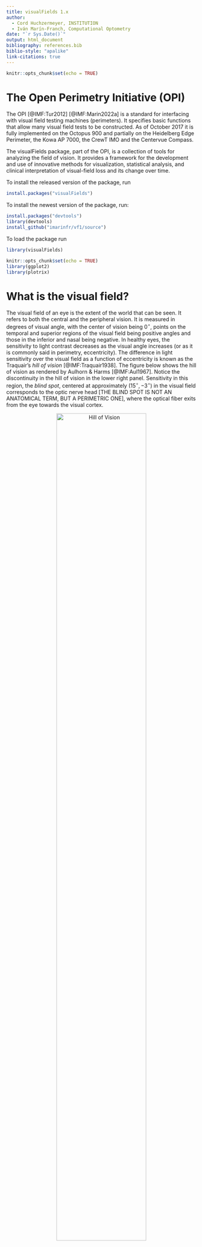 ```yaml
---
title: visualFields 1.x
author:
  - Cord Huchzermeyer, INSTITUTION
  - Iván Marín-Franch, Computational Optometry
date: "`r Sys.Date()`"
output: html_document
bibliography: references.bib
biblio-style: "apalike"
link-citations: true
---
```


```r
knitr::opts_chunk$set(echo = TRUE)
```

# The Open Perimetry Initiative (OPI)
The OPI [@IMF:Tur2012] [@IMF:Marin2022a] is a standard for interfacing with visual field testing machines (perimeters). It specifies basic functions that allow many visual field tests to be constructed. As of October 2017 it is fully implemented on the Octopus 900 and partially on the Heidelberg Edge Perimeter, the Kowa AP 7000, the CrewT IMO and the Centervue Compass.

The visualFields package, part of the OPI, is a collection of tools for analyzing the field of vision. It provides a framework for the development and use of innovative methods for visualization, statistical analysis, and clinical interpretation of visual-field loss and its change over time.

To install the released version of the package, run 
```r
install.packages("visualFields")
```

To install the newest version of the package, run:
```r
install.packages("devtools")
library(devtools)
install_github("imarinfr/vf1/source")
```

To load the package run
```r
library(visualFields)
```

```r
knitr::opts_chunk$set(echo = TRUE)
library(ggplot2)
library(plotrix)
```

# What is the visual field?
The visual field of an eye is the extent of the world that can be seen. It refers to both the central and the peripheral vision. It is measured in degrees of visual angle, with the center of vision being $0^\circ$, points on the temporal and superior regions of the visual field being positive angles and those in the inferior and nasal being negative. In healthy eyes, the sensitivity to light contrast decreases as the visual angle increases (or as it is commonly said in perimetry, eccentricity). The difference in light sensitivity over the visual field as a function of eccentricity is known as the Traquair's *hill of vision* [@IMF:Traquair1938]. The figure below shows the hill of vision as rendered by Aulhorn & Harms [@IMF:Aul1967]. Notice the discontinuity in the hill of vision in the lower right panel. Sensitivity in this region, the *blind spot*, centered at approximately $(15^\circ, -3^\circ)$ in the visual field corresponds to the optic nerve head [THE BLIND SPOT IS NOT AN ANATOMICAL TERM, BUT A PERIMETRIC ONE], where the optical fiber exits from the eye towards the visual cortex.

<figure>
  <center><img src="./AulhornHillOfVision.png" alt="Hill of Vision" width="75%"></center>
  <center><figcaption>Aulhorn and Harms' rendering of Traquair's hill of vision.</figcaption></center>
</figure>

# What is visual field testing?
Visual field testing measures a patient's visual sensitivity at different locations of the visual field. Its purpose is to reconstruct as best as possible within the confines and limitations of a clinical setting the *hill of vision*. The most common type of visual field testing is *static automated perimetry (SAP)*, which is performed with in a dome-shaped device, so that the distance between the stimulus and the eye equal for all locations within the visual field. In contrast, *campimetry* is performed with a flat screen. [CAMPIMETRY MAY BE USED MORE OFTEN IN THE FUTURE BECAUSE COMPUTER SCREENS/ VR DEVICES MAY BE USED FOR TELEMEDICINE; LEAVE IT?]

Usually, perimetry tests the ability to detect increments in stimulus luminance with respect to the background with an achromatic (not colored) stimulus. This is a form of perimetry known as *white-on-white perimetry*. However, theoretically, other aspects of vision can be tested at different locations (ability to discriminate dots that are very close to each other, ability to discriminate similar colors, contrast sensitivity). The figure below shows the most common grid of locations tested during *SAP*. The gray ellipse corresponds to the blind spot of the hill of vision and, therefore, the red dots are expected to have no sensitivity.

```r

default_locmap <- getlocmap()

plot(x = default_locmap$coord$x, 
     y = default_locmap$coord$y, 
     type = "n", 
     asp = 1,
     xlim = c(-30, 30),
     ylim = c(-34, 34),
     yaxt = 'n',
     xaxt = 'n',
     bty = 'n',
     xlab = "",
     ylab = "",
     main = "24-2 grid of test locations")
lines(-c(30, 2.5), c(0, 0), lwd = 2, col = "lightgray")
lines(c(2.5, 30), c(0, 0), lwd = 2, col = "lightgray")
lines(c(0, 0), -c(30, 2.5), lwd = 2, col = "lightgray")
lines(c(0, 0), c(2.5, 30), lwd = 2, col = "lightgray")
lines(x = c(-2.5, 2.5), y = c(0, 0), lwd = 1.5)
lines(x = c(0, 0), y = c(-2.5, 2.5), lwd = 1.5)
for(r in c(10, 20, 30))
  draw.circle(0, 0, r, lwd = 2, col = NA, border = "lightgray")
draw.ellipse(15, -1.5, 2.75, 3.75, col = "gray", border = NA)
text(x = 0, y = -34, "horizontal eccentricity [degrees]")
text(x = -34, y = -0, "vertical eccentricity [degrees]", srt = 90)
text(x = 31, y = 0, "30\u00b0", adj = c(0, 0.5))
text(x = 0, y = 31, "30\u00b0", adj = c(0.5, 0))
points(x = default_locmap$coord$x[-default_locmap$bs],
       y = default_locmap$coord$y[-default_locmap$bs])
points(x = default_locmap$coord$x[default_locmap$bs],
       y = default_locmap$coord$y[default_locmap$bs],
       col = "red", pch = 19)

```

The visual fields package was created to analyze data from *SAP*. In SAP, the goal is to quantify sensitivity by increasing and decreasing the light differential (or contrast) between stimulus and background and asking the observer to press the button when they detect the presence of the visual stimulus. The contrast threshold is determined at each location of the visual field as the one for which the observer is able to detect the presence of the stimulus 50% of the times. Such thresholds are estimated at a fixed number of locations forming a regular grid as the one in the figure above. 

There is another common form of perimetry, *kinetic perimetry*, where a light spot is moved from the periphery towards the center along a number of meridians. In this form of perimetry the location where the spot is first detected by the subject is noted and those points at different meridians are connected to find isopters of equal sensitivity on the retina. The statistical analysis for this form of perimetry is very different than for static perimetry and beyond the scope of this visualFields package.

# Performing visual field tests
For the typical visual field test, an observer (usually a patient in an ophthalmology or optometry clinic) is comfortably seated in front of a perimeter and puts his head on a chin rest looking into a white Ganzfeld dome (or hemisphere). The perimeter is located in a dimly lit, calm room and the observer has been explained what to do by an experienced technician before the examination. In his hand, the observer has access to a clicker.

Observers now look at a fixation target (a dot, a cross, a diamond, or other) right in front of them in the center of the dome and are presented visual stimuli over their visual field. Observer are to press the clicker any time a stimulus appears anywhere in the dome These lights are presented only for a short time span (typically 100-200ms), so that the observer has no time to shift his gaze to the stimulus. A press of the clicker will be linked to a presentation when it occurs within a given time window after the presentation. A computer will present stimuli several times at different locations in a grid pattern and in a spatially random order. For each location, the stimulus contrast will be decreased if the observer responded to the previous response and increased if not.

At the end of the test, the inverse of the contrast threshold, $\Delta L_{\rm threshold}$ at each location is recorded in a decibel scale (dB). This dB scale is normally defined as attenuation from the maximum stimulus possible $\Delta L_{\rm max}$ as:
\begin{equation}
dB = -10\ \rm log \left (\frac{\Delta L_{\rm thr}}{\Delta L_{\rm max}} \right)\ .
\end{equation}
For the most common devices, the Humprhery Field Analyzer and the Octopus 900, the maximum luminance differential $\Delta L_{\rm max}$ is $10000\ (\rm apostilb) / \pi = 3183.1\ cd\ m^{-2}$.

These are the data expected by the visualFields package for statistical analysis and generation of visualization devices.

## Psychophysical testing
Psychophysical tests systematically measure the relationship between physical stimulus strength and the subjective perception. This is performed by varying the stimulus and asking the observer to communicate his perception with a limited number of allowed responses. In visual field testing, the observer usually presses a button when a light spot is perceived. 

The relationship between stimulus and perception is analyzed using mathematical model. Commonly, these models result in an estimate of a *threshold*, which denotes either the absolute stimulus strength that can just barely be perceived or the smallest difference that can be perceived as different. 

Real world scenarios where perception is close to threshold include going through a dark forest on a cloudy night or seeing the car in front through a dense fog. Stimuli are not clearly seen when close to threshold. For this reason, patients sometimes feel that lengthy visual field testing is tedious and that it is as an unreliable examination. The latter is not clearly correct when fluctuations are taken into account and data are analyzed with appropriate statistical methods.

## Grid patterns
The spatial position of the points $l_1$ to $l_k$ in the visual field is found in the location map (locmap) and depends on the pattern used by the perimeter. When analyzing data, you need to specify the locmap.

By default, the 24-2 pattern (shown in the previous figure) is used, which consists of 54 locations that are equally spaced across the field.

```r
str(default_locmap)
```

Beside a name and a description, a locmap dataset contains a coordinate table with the x- and y-coordinates of the locations measured in degrees, and the id of the points that cover the physiological blind spot (the id is the number x in $l_x$ and corresponds to the row in the coord table).

Other grid patterns are also defined in the package. For instance, the 10-2 grid:

```r
ten_two_locmap <- locmaps$p10d2
str(ten_two_locmap)
```

And many others:

```r
names(locmaps)
```

Locations of the locmap that cover the blind spot are reported in the locmaps lists under the variable bs. If the blind spot is outside the pattern (for example in the 10° visual fields) or is spared by the grid as in the Octopus G1 pattern, the list item bs is set to `r numeric(0)`.

The grid, the stimulus size, presentation time and the algorithm responsible for varying intensities remain constant throughout the examination and are called a perimetry program. Not that examinations performed with different programs cannot be directly compared.

## Measurements
Although usually not seen in visual field data, the most elementary unit of a static visual field test is a subject's response. It consists of the constant stimulus parameters (size, presentation time, background luminance), the stimulus location, the stimulus intensity and whether the subject pressed the button within a predefined time window to indicate that he saw the stimulus.

Below a certain *threshold* luminance, a stimulus is usually not perceivable, above the threshold, the stimulus is usually perceived. However, close to threshold, a stimulus is not always reliably perceived. By definition, the threshold is the luminance of the stimulus where the subject will see the stimulus with a probability of 50%.

The most straightforward to measure such a threshold would be to present stimuli several time at a number different, fixed stimulus strengths. This method is called the method of *constant stimuli* and results in the *psychometric function*, which is usually modeled with a cumulative distribution function (CDF), for example a Gaussian CDF. However, this is not the most effective way to estimate a threshold, because stimulus strength far from the threshold will have probabilities to be seen that are close to either 0% or 100%. Testing these strengths several times does not yield much information.

Therefore, advanced algorithms were developed for reducing the number of stimulus presentations with limited trade-off concerning the accuracy of the measurements. A staircase algorithm where the intensity is decreased by a certain step size when the stimulus was seen, increased when not seen, and the step size is halved upon each revearsal (seen to not seen or vice versa) is a more efficient algorithms that is frequently used. More efficient algorithms usually make a trade-off between precision of the threshold estimate and test time, and often incorporate information on responses in neighboring locations into the algorithm. Examples include the Swedish Interactive Threshold Algorithm (SITA) of the Humphery Perimeters. Note that long test times negatively affect attention and therefore both accuracy and precision of the threshold estimates.

## False negatives and false positives

Residual deviation from the psychometric function may occur due to inattention of the observer but also due to short-term fluctuation of the threshold. For example, it has been shown that the threshold underlies short-term fluctuates in the areas where light sensitivity was negatively affected by glaucoma, a disease of the optic nerve.

When the observer does not see a stimulus that is clearly above a level that has been seen before, this is called a false negative response (fnr). In contrast, when the subject presses the button although no stimulus is presented, this is a false positive response (fpr).

The cooperation of the subject is also tested in some perimeters by presenting deliberately presenting a stimulus at the location of the blind spot. If the subjects sees that stimulus, it must be assumed that he did not fixate correctly (fixation loss) and that the reliability of the field is decreased.

# Clinical applications of perimetry
In clinical practice, visual field testing is used to identify decreases in visual function caused by disease. Such *visual field defects* or *scotomas* can be caused by diseases that affect tissue anywhere along the optic pathway. This ranges from the optic media (cornea / lens / vitreous) which transmit light, to the retina, which detects lights and preprocesses visual information, to the optic nerve, which transmits information, and up to the visual cortex.

Often, clinicians can draw reliable conclusions about the localisation of the disease by the pattern of the visual field defects. For example, an infarction of the right visual cortex leads complete blindness in the left hemispheres of both eyes with a very distinct border along the vertical meridian. Therefore, the patient does not perceive anything to the right of the point he looks at. On the other side of the vertical meridian the visual field is normal. In contrast, patients with glaucoma start with areas of slightly decreased light sensitivity often in the upper or lower hemifield with a bow-shaped (arcuate) pattern cause by the localisation of damage in the optic nerve head.

Visual field tests can be used to diagnose disease, to appraise the functional consequences of disease (for example: can the patient still drive a vehicle?), and to monitor progression.

[THIS SEEMS TO BE A BIT OUF OF PLACE, BUT I PREFER NOT TO EDIT THIS PART MYSELF]
The most advanced statistical methods have been created for monitoring glaucoma progression. The open-angle glaucomas are a group of slowly progressing, chronic neurodegenerative diseases of the optic nerve, often caused by increased eye pressure. Patients need consequent monitoring over many years and slight changes in the visual field must be detected reliably. Therefore, many of the functions of the visualField package focus on glaucoma research.

# Getting started with the package
## Loading data
The visualField package contains some example data. This dataset contains the results of 42 visual field tests of one patient (id: sample1). The patient has primary open-angle glaucoma (type: pwg).

```r

str(vfpwgSunyiu24d2[, 1:10])

```

The first columns characterize the patient, the time and duration of the examination, the diagnosis, and the reliability parameters 'false positive responses', 'false negative responses' and 'fixation losses'.

Each row corresponds to one visual field test. Visual field testing is performed monocularly (one eye at a time), so that two examinations exist for each date. The abbreviations for the laterality ('eye') is derived from latin (OD: right eye = oculus dexter, and OS: left eye = oculus sinister), when both eyes are examined, the abbreviation is OU.

The environment variable locini contains the number of the first column that contains the actual visual field date. Each column $l_{x}$ corresponds to one of {k} locations in the visual field test. A concise way to select the columns $l_1$ to $l_{k}$ is to use the *getvfcols* function.

```r

getlocini()
getvfcols()

vfpwgSunyiu24d2[1, getvfcols()]

```

There mustn't be any columns after these columns. Use the *vffilter* function to select specific fields and the *vfisvalid* function to check whether a table fulfills the criteria. The latter will also tell you what the problem is when it doesn't.

```r

example1 <- vffilter(vfpwgSunyiu24d2, 
                     id == "sample1" & 
                       eye == "OD")[1, ]

example1$newVariable <- "not valid"

vfisvalid(example1)

```

## Plotting the visual field
The most straightforward plots show the sensitivities at the corresponding locations. These representations are very exact, but may be difficult to interpret. For learning purposes, here, we manually plot some visual field data.

```r

setdefaults()

example2 <- vffilter(vfpwgRetest24d2, 
                     id == "1" & 
                       eye == "OD")[1,]

vfisvalid(example2)

example2_dataframe <- data.frame(x = getlocmap()$coord$x, 
                                 y = getlocmap()$coord$y, 
                                 td = as.vector(unlist(example2[,getvfcols()])))

ggplot(example2_dataframe, aes(x = x, y = y)) +
  geom_text(aes(label = td)) +
  geom_hline(yintercept = 0) +
  geom_vline(xintercept = 0) +
  coord_fixed() +
  theme_void()

```

Note that left eyes have to be treated differently if you plot the points manually, because the location labels are mirrored along the y axis. In other words, to plot the data manually, for a left eye x should be `-getlocmap()$coord$x`.

By convention, when both eyes are presented side by side, the left eye is shown on the left and the right eye on the right. This corresponds to the visual field of the observer, so that the physiological blindspots are directed temporally (toward the temple, away from the nose) for both eyes. This is in contrast to presentation of structural data, which is usually shown like it would look in a patient sitting in front of you, where his right eye is on the observers left side.

```r

OD_dataframe <- data.frame(x = getlocmap()$coord$x, 
                             y = getlocmap()$coord$y, 
                             loc_label = paste0("l", 1:54),
                             is_blindspot = FALSE,
                             eye = "OD")

# Note the minus in the x variable for the left eye
OS_dataframe <- data.frame(x = -getlocmap()$coord$x, 
                             y = getlocmap()$coord$y, 
                             loc_label = paste0("l", 1:54),
                             is_blindspot = FALSE,
                             eye = "OS")

OD_dataframe[getlocmap()$bs, "is_blindspot"] <- TRUE
OS_dataframe[getlocmap()$bs, "is_blindspot"] <- TRUE

ODOS_dataframe <- rbind(OS_dataframe, OD_dataframe)

# Use factor in order to show left eye on the left side
ODOS_dataframe$eye <- factor(ODOS_dataframe$eye, 
                             levels = c("OS", "OD"), 
                             ordered = TRUE)

ggplot(ODOS_dataframe, aes(x = x, y = y)) +
  coord_fixed() +
  xlim(-30, 30) +
  ylim(-24, 24) +
  geom_label(aes(label = loc_label, color = is_blindspot), size = 2.75) +
  scale_color_manual(values = c("black", "red")) +
  facet_wrap(~ eye)

```


The visualField package provides functions for more sophisticated plotting, which will be explained later. *These functions automatically take care that right eyes and left eyes are plotted correctly.*

# Mathematical derivatives of contrast thresholds for statisitcal analysis

## Identifying defective locations on the visual field

As mentioned earlier, the sensitivity in dB at each location is calculated from the contrast threshold relative to the maximal contrast.

The sensitivity to light fluctuates considerably between measurements in the same observer (test-retest variability ---and more as the disease progresses) and between observers (inter-individual differences). They also decrease at different rates depending on the eccentricity with age.

With these predictable and unpredictable differences in the pointwise sensitivity measurements, how can we provide tools and reports to aid the clinical assessment of the visual field? Or more to the point, how can we discriminate between healthy locations and locations that are damaged or suspected of being damaged? Clinically, it is more useful to compute and report the deviations from an age-corrected mean normal visual field, since the identification of spatial patterns of damage becomes easier, thus facilitating the clinical assessment of the visual field.

But this analysis requires the use of a *normative dataset* from which to obtain models describing the age effect on sensitivity at each location. These functions are usually linear and those *age linear models* are used to obtain the *age-corrected mean normal visual field*.

The resulting *deviations* from age-corrected mean normal visual field are also measured in dB and they are interpreted as follows. By convention, in the Humphrey Field Analyzer, a negative deviation value means that the sensitivity at that location is below mean normal. In contrast, on Octopus perimeters, negative is above and positive below mean normal (therefore, values are called *defects*). In this package, those differences are called *total deviation* and their interpretation are as for the Humphrey perimeter. In case you use visualFields with data from a different perimeter it is important to know what is the definition of *deviation* and change the sign if necessary.

In eye diseases like glaucoma, general defects that affect the whole visual field are often less relevant than focal scotomas. And often ocular opacities caused by cataract can mask such focal defects. For this reason, a statistical post-hoc correction to *total deviation* values is further applied to obtain *pattern deviation* values. The correction factor is often called the *general height* and for the 24-2 Humphrey is obtained by selecting the 7th greatest total deviation value. The *pattern deviation* values equal the *total deviation* values minus the *general height*.

## Normative dataset and normative references
The visualFields package contains three datasets of healthy subjects that can be used to obtain normative age linear models and references.

The SUNY-IU dataset [@IMF:Mar2013b] for the 24-2 SITA Standard and the Goldmann Size III:
```r
str(vfctrSunyiu24d2[,1:10])
```

The Iowa dataset [@IMF:Marin2018c] for a bimodal ZEST algorithm and the Goldmann Size V:
```r
str(vfctrIowaPC26[,1:10])
str(vfctrIowaPeri[,1:10])
```

From these datasets, or any other dataset of healthy eyes, normative references can be computed as follows:

```r
nv <- nvgenerate(vfctrSunyiu24d2)
```

For future use, we set `nv` as the normative values to be used in visualFields for the calculation of total and pattern deviation values and other statistical analyses.
```r
setnv(nv)
```

### Age linear models and mean normal visual fields
The normative values and references stored in `nv` contains the coefficients of the age linear models:

```r
print(nv$agem$coeff)
```

And a function from where the age-corrected mean normal visual fields can be computed:
```r
age <- 50
print(nv$agem$model(age))
```

Notice that the locations corresponding to the anatomical region of the blind spot all have `NA` as values, as they are excluded from the statistical analysis.

## Total deviation
Total deviation is calculated from the sensitivities and from age-related normal values. These are saved in the environment variable *nv* (normal values).

```r

print(example2[, getvfcols()[1:10]])

```

```r

age <- example2$age[1]

print(age)

normal_values <- getnv()$agem$model(age)[1:10]

print(normal_values)

total_defects <- example2[, getvfcols()[1:10]] - normal_values

print(total_defects)

```

These values can be automatically calculated with a dedicated function.

```r

td <- gettd(example2)
print(td[, getvfcols()[1:10]])

```

## Pattern deviation
Pattern deviation can be calculated after obtaining the general height.
```r
gh <- getgh(td)
print(gh)
pattern_defects <- td[, getvfcols()[1:10]] - gh
print(pattern_defects)
```

These values can be automatically calculated with a dedicated function.

```r

pd <- getpd(td)
print(pd[, getvfcols()[1:10]])

```

## Total and Pattern deviation probabilities
As mentioned psychophysical sensitivity values vary considerably from test to test and between subjects Therefore, even in perfectly average eyes deviations will be different from zero most of the time. Given a visual field from a patient, the clinician has to know if a given deviation is likely to be caused by disease as opposed to normal retest and inter-individual variability.

The function `nvgenerate` computes for the normative dataset, the total deviation and pattern deviation values for healthy eyes and records pointwise empirical probability distribution functions [@IMF:Hei1987b] that can be used to compute the probability that a specific total deviation (or pattern deviation value) value is from a healthy location [@IMF:Hei1987a] [@IMF:Heijl1991]. Thus, a low probability implies a greater likelihood of the location being damaged. Typically (and in our example), the probabilities are categorized as
```r
print(getnv()$lut$probs)
```

where `0.005` means probability $< 0.005$, where `0.01` means probability $< 0.01$, etc. A probability greater than 0.05 is considered within the normal range.

The probability values for the previous values are as follows.

```r
print(gettdp(td)[, getvfcols()[1:10]])
print(getpdp(pd)[, getvfcols()[1:10]])
```

# Plotting the visual field
There are different ways to visualize the perimetric results. These visualizations have to be interpreted like maps in that they represent a simplified version of the hill of vision.

[WE PROBABLY NEED SOME INTRO TO VFPLOT BEFORE TALKING MAKING NOTES, ETC?]
The standard already contains some additional information with a border presenting a color-coded visualization of the deviation and a graphical representation of the blind spot. Note that the vfplot with the option "td" needs information on differential light-sensitivities in a normal reference population and on the probability of given deviations from these normal values. These data are included for the typical Humphrey Field Analyzer fields, but you need to collect this information if you use other perimeters

Note that you have to specify what type of data is contained in the visual field tables. The default is set to *total deviation*, `td`.

```r

vfplot(example2)

```

In this graph, yellow represents probabilities < 0.05, orange probabilities < 0.02, red < 0.01, and dark red < 0.005.

It is possible to print sensitivities (with darker representing locations with lower sensitivities)


```r

vfplot(example2, type = "s")

```

Pattern deviation values

```r

vfplot(example2, type = "pd")

```

And an hybrid plot showing total deviation values and probabilities along with a grayscale representing the sensitivities.

```r

vfplot(example2, type = "tds")

```

And a similar hybrid plotbut with pattern deviation values and probabilities.

```r

vfplot(example2, type = "pds")

```

# Global indices
Global indices summarize the visual field in a few parameters and their values and probability level can be calculated with the visualField package. The resulting table contains the visual field header data (patient id, eye, etc.) and 8 additional columns (msens, ssens, tmd, tsd, pmd, psd, gh, and vfi).

```r

print(getgl(example2)[,-(1:getlocini()-1)])

```

The column `msens` is the mean sensitivity (MS); the arithmetic mean of all sensitivity values. The column `ssens` is the standard deviation of sensitivity values.

The column `tmd` is the mean deviation (MD); the arithmetic mean of all total deviation values. The column `tsd` is the standard deviation of total deviation values.

The column `pmd` is the mean of pattern deviation values. The column `psd` is the standard pattern deviation (PSD) or the standard deviation of the pattern deviation values.

The last column, `vfi`, is the visual field index (VFI) [@IMF:Ben2008], and the second to last is the general height (GH).

The probability of the observed values given that the visual field is normal can also be calculated.

```r

print(getglp(getgl(example2))[, -(1:getlocini()-1)])

```

# Putting everything together.
Single field analysis reports can be created as pdfs or as interactive reports with Shiny. To explore them, type in the R Console the following:

```r
vfsfa(example2, file = "test.pdf")
vfsfashiny(example2)
```

# Structure function correlations in glaucoma patients
In the last years, techniques that provide detailed imaging of the retina and the optic nerve have made incredible advances. Therefore, correlation between structure and function is becoming more important than ever.

To aid comparisons between structural insult and functional defect, it is useful to understand and model the anatomy of a typical healthy eye, even if such modeling through is imperfect given the large inter-individual differences in anatomical features [@IMF:Jan2009] [@IMF:Jan2012] [@IMF:Drasdo2007] [@IMF:Montesano2020]

In glaucoma, the damage occurs in the optic nerve at the levels of the nerve fiber bundles, which consist of the axons of the retinal ganglion cells. In the retina, these cells form two layers: the ganglion cell layer that contains the cell bodies, and the retinal nerve fiber layer. However, the cell bodies of the retinal ganglion cells are displaced from the area where the photoreceptors are located that they receive input from. This displacement is relevant mostly in the center of the visual field, so it would greatly affect the structure-function comparisons on grids such as the 10-2. The following figure shows the visual field locations and the corresponding ganglion cell soma being stimulated.

```r

locmap <- locmaps$p10d2
gcmap <- vf2gc(locmap$coord)
par(mfrow = c(1, 2))
plot(x = locmap$coord$x, 
     y = locmap$coord$y, 
     type = "n", 
     asp = 1,
     xlim = c(-10, 12),
     ylim = c(-10, 10),
     yaxt = 'n',
     xaxt = 'n',
     bty = 'n',
     xlab = "",
     ylab = "",
     main = "10-2 grid of test locations")
lines(-c(10, 0.5), c(0, 0), lwd = 2, col = "lightgray")
lines(c(0.5, 10), c(0, 0), lwd = 2, col = "lightgray")
lines(c(0, 0), -c(10, 0.5), lwd = 2, col = "lightgray")
lines(c(0, 0), c(0.5, 10), lwd = 2, col = "lightgray")
lines(x = c(-0.5, 0.5), y = c(0, 0), lwd = 1.5)
lines(x = c(0, 0), y = c(-0.5, 0.5), lwd = 1.5)
for(r in c(2.5, 5, 7.5, 10))
  draw.circle(0, 0, r, lwd = 2, col = NA, border = "lightgray")
text(x = 11, y = 0, "10\u00b0", adj = c(0, 0.5))
text(x = 0, y = 11, "10\u00b0", adj = c(0.5, 0))
points(x = locmap$coord$x, y = locmap$coord$y, bg = "white")
plot(x = locmap$coord$x, 
     y = locmap$coord$y, 
     type = "n", 
     asp = 1,
     xlim = c(-10, 12),
     ylim = c(-10, 10),
     yaxt = 'n',
     xaxt = 'n',
     bty = 'n',
     xlab = "",
     ylab = "",
     main = "Corresponding ganglion cells")
lines(-c(10, 0.5), c(0, 0), lwd = 2, col = "lightgray")
lines(c(0.5, 10), c(0, 0), lwd = 2, col = "lightgray")
lines(c(0, 0), -c(10, 0.5), lwd = 2, col = "lightgray")
lines(c(0, 0), c(0.5, 10), lwd = 2, col = "lightgray")
lines(x = c(-0.5, 0.5), y = c(0, 0), lwd = 1.5)
lines(x = c(0, 0), y = c(-0.5, 0.5), lwd = 1.5)
for(r in c(2.5, 5, 7.5, 10))
  draw.circle(0, 0, r, lwd = 2, col = NA, border = "lightgray")
text(x = 11, y = 0, "10\u00b0", adj = c(0, 0.5))
text(x = 0, y = 11, "10\u00b0", adj = c(0.5, 0))
points(x = gcmap$x, y = gcmap$y, pch = 21, bg = "white")
```

Therefore, the visualFields package provides function to calculate where the ganglion cells that subserve a given location in the visual field are located and to calculate at which angle the axons of these ganglion cells enter the optic nerve head (optic disc), where they pass through the sclera (wall of the eye) to form the optic nerve. This function is based on Montesano et al. [@IMF:Montesano2020] which revisited the original work by Drasdo et al. [@IMF:Drasdo2007].

```r

print(locmaps$p24d2$coord[23,])
print(vf2gc(locmaps$p24d2$coord[23,]))

```

The Montesano Ganglion-cell displacement function can be in conjunction with the Jansonius map describing average ganglion cell bundles paths reaching different regions of the retina [@IMF:Jan2009] [@IMF:Jan2012]. First, we can obtain the angle of incidence on the optic never head (ONH)
```r
print(loc2psi(vf2gc(locmaps$p24d2$coord[23,])))
```

And from the angle of incidence, the nerve fiber bundle path can be calculated. Note that the function for calculating the trajectory will extrapolate the trajectory beyond the location of the visual field (usually to the raphe).

```r

# use loc2psi to calculate the incidence of the nerve fiber corresponding to a given location at the ONH
angle_of_incidence_l19 <-loc2psi(locmaps$p24d2$coord[19, ])

# use cart2jpolar for calculating the position of the visual field location in the polar coordinate system
locations <- rbind(cart2jpolar(locmaps$p24d2$coord[19, ]),
                   cart2jpolar(locmaps$p24d2$coord[23, ]),
                   cart2jpolar(locmaps$p24d2$coord[47, ]),
                   cart2jpolar(data.frame(x = 0, y = 0)))
locations$labels <- c("l19", "l23", "l47", "fixation")

# use bundePath to create a function for calculating the bundle path
path_function_l19 <- bundlePath(angle_of_incidence_l19)
path_function_l23 <- bundlePath(loc2psi(locmaps$p24d2$coord[23, ]))
path_function_l47 <- bundlePath(loc2psi(locmaps$p24d2$coord[47, ]))

bundle_path <- data.frame(y = 4:90,
                          x_l19 = path_function_l19(4:90),
                          x_l23 = path_function_l23(4:90),
                          x_l47 = path_function_l47(4:90))
ggplot(bundle_path, aes(y = y)) +
  geom_line(aes(x = x_l19)) +
  geom_point(data = locations, aes(x = -psi, y = r, color = labels, shape = labels == "fixation")) +
  geom_line(aes(x = x_l23), color = "red") +
  geom_line(aes(x = x_l47), color = "blue") +
  coord_polar(start = pi / 2, direction = -1) +
  scale_x_continuous(breaks = c(-180, -90, 0, 90, 180), limits = c(-180, 180)) +
  scale_y_continuous(limits = c(0, 60)) +
  scale_color_manual(values = c("l19" = "black", "l23" = "red", "l47" = "blue", "fixation" = "black")) +
  guides(color = "none", shape = "none")

```

In this plot, the origin corresponds to the center of the ONH, the black triangle corresponds to the fovea, and the $180^\circ$ angle corresponds to the line between the ONH center and the fovea, which is, in reality, slightly tilted downward in most patients. I DO NOT SEE THIS, BUT I MAY BE MISSING SOMETHING. ALSO THE FOVEA (TRIANGLE IF I GOT IT RIGHT?) SHOULD BE A BIT BELOW THE HORIZONTAL MERIDIAN. THE POSITION OF THE CENTER OF THE BLIND SPOT IS (15,+2) IN THE MODEL (PLUS AND NOT MINUS BECAUSE THE MODEL IS SPECIFIED FOR THE ANATOMICAL RETINA, AND IT NEEDS TO BE TURNED UPSIDE DOWN TO MATCH THE VISUAL FIELD)

[IVAN: I THOUGHT THAT PSI WAS THE ANGLE OF INCIDENCE IN THE OPTIC NERVE HEAD. THEREFORE, I CHOSE A POLAR PLOT AND NOT AN X-Y-PLOT. ALSO, I THOUGHT THAT THE 0° ANGLE OF INCIDENCE WAS DEFINED AS THE LINE BETWEEN FOVEA AND ONH. I DID NOT TURN THE POLAR COORDINATED ACCORDINGLY EVEN THOUGHT I MENTIONED THAT THE FOVEA WAS "TILTED DOWNWARD". BUT I DO NOT HAVE MUCH EXPERIENCE WITH THE MODEL, SO PLEASE CORRECT ME IF I'M WRONG. HOW WOULD I CALCULATE XY-COORDINATES?]

For convenience, visualFields also contains a function to map the angle of incidence of bundles on the ONH to the corresponding angle of the circumpapillary retinal nerve fiber layer (cpRNFL) scan. This allows to map a visual field location to its corresponding ganglion cell location, to its angle of incidence on the ONH and finally to the angle in the cpRNFL scan.

```r

l23 <- locmaps$p24d2$coord[23,]

# location on the visual field to corresponding ganglion cell
gc23 <- vf2gc(l23)
print(gc23)

# ganglion cell location to angle of incidence on the ONH
psi23 <- loc2psi(gc23)
print(psi23)

# angle of incidence on the ONH to OCT cpRNFL scan angle
ang23 <- psi2oct(psi23)
print(ang23 - 360)

```

# Longitudinal analyses
Monitoring visual function over time in glaucoma patients is an essential clinical application of visual fields in ophthalmology and optometry practices. 

For several reasons, measurements will fluctuate over time. Fluctuation between measurements will be greater in eyes with glaucoma, especially in areas of glaucoma-related visual field defects. Therefore, it is not possible to compare two field tests and claim that the disease has progressed only because the second test yielded lower sensitivities.

Statistical methods and a series with a minimum number of tests are necessary in order to demonstrate disease progression in the visual fields. Statistical methods for progression in glaucoma that can be subdivided into *event-based* and *trend-based* methods. Furthermore, methods can be subdivided into those that require datasets which describe the "normal fluctuation" in a given population, those that rely on a mathematical model of visual field progression, and those that do not rely on either.

Event-based methods are not implemented in the visualFields package. Briefly, they look for progression between the most recent field and a baseline. Progression is characterized by a decrease in sensitivity with a magnitude that is unlikely (< 5%) in the population under examination (population based data is necessary) and needs to be confirmed in further tests (usually at least two).

Trend-based methods assume that progression takes place more slowly, so that several field tests are carried out during this time span. This concept is unsettling for the clinician who wants to stop progression the first time that he sees the patient, but regularly takes place even in the case of optimal treatment. The advantage is that all measurements are taken into account, not only the baseline test and the most recent tests.

There are several tools to analyze progression with visualFields. To review them, we will select a series of 27 visual fields that were obtained over several years.

```r
example3 <- vffilter(vfpwgSunyiu24d2, 
                     id == "sample1" & 
                       eye == "OS")
```

## Plotting progression
The sparkline plot only shows the raw data: the series of visual field data (by default total deviation values) over time at each location of the visual field. The lines are plotted in red if they are very "noisy", i.e., if the median absolut deviation of the residuals from simple linear regression are greater than a certain threshold `thr` (by default 2 dB). Here is an example with the threshold set at 4 dB.

```r

vfsparklines(example3, thr = 4)

```

The legoplot is a visualization device designed to compare the first visual fields against the last ones on a series in a sort of "wait-and-see" fashion. By default it compares the first 3 visual fields against the last 3 of a series. And by default it compares total deviation values (and probabilities of damage, which relies on population based statistics). This example, however, shows sensitivities.

```r

vflegoplot(example3, type = "s")

```

The outer polygon shows the grayscale for the average sensitivity over the first 3 visual fields, whereas the inner circles show the grayscale for the average of the last 3. The numbers inside the inner circles are the difference in sensitivity between the last 3 and first 3 visual fields.

## Statistical analysis
Statistical analysis can be performed with linear regression of global indices or with pointwise linear regression (one regression line for each location), which results in as many slopes and $p$-values as there are visual field locations (52 for the 24-2 grid after removing the two that fall on the anatomical region of the blind spot).

The *glr* function performs linear regression on global parameters. In the following example, the patient loses `r round(abs(glr(getgl(example3), type = "md")$sl), 2)` dB each year and this change is statistically significant, with a $p$-value < `r format(ceiling(1000 * glr(getgl(example3), type = "md")$pval) / 1000, nsmall = 3)`.

```r

md_regression <- data.frame(time = glr(getgl(example3), type = "md")$years,
           md = glr(getgl(example3), type = "md")$data)

globallm <- glr(getgl(example3), type = "md")
slope <- globallm$sl
intercept <- globallm$int
pval <- globallm$pval

ggplot(md_regression, aes(x = time, y =md)) +
  geom_point() +
  geom_abline(slope = slope, intercept = intercept)

print(paste("intercept:", intercept))
print(paste("slope:", slope))
print(paste("p-value:", pval))

```

The `plr` function performs pointwise linear regression (i.e. linear regression for each location in the field separately). Specific parameters have to be chosen, in order to detect disease progression. For example, progression might be defined as at least 3 locations having a slope less than 0 dB / year and a $p$-value < 0.05.

```r

prog1 <- plr(example3)
str(prog1, max.level = 1)

# show the total number of siginficantly progressions locations
# (out of the 52 pointwise linear regressions)
print(sum(prog1$pval[-getlocmap()$bs] < 0.05))

```

The results of `plr` can be displayed using the following: 

```r
vfplotplr(example3)
```
In this graphical display, yellow means that the $p$-value for this location is < 0.05, orange that it is < 0.02, red < 0.01, and dark red < 0.005.

Criteria such as the one suggested earlier based on clusters of locations significantly progressing are useful clinically but do not control for specificity. An alternative method that ensure that specificity of progression is mantained at 95% or any other desired level is Permutation of Pointwise Linear Regression or PoPLR [@IMF:Ole2012] [@IMF:Marin2021]. For this method, all 52 $p$-values are combined into a single $S$-statistic, originally introduced by Fisher [@IMF:Fisher1925]. In order to avoid reliance on population statistics or parametric statistics. (Fisher's original work showed that such statistic followed a chi-square distribution but only if the 52 significance tests were independent of each other and the data was Gaussian, two assumptions that are far from reality.) Thus, random permutations of the series of visual fields are generated and, for each, the $S$-statistic computed. If enough random permutations are performed, the resulting set of $S$-values represent an empirical distribution for the null hypothesis that there is no progression. A combined $p$-value can then be obtained to test this hypothesis against deterioration of the visual field. The interpretation of the $p$-value is as with any significance test.

The *poplr* function yields a large list with many intermediate computations. The main result is the $S$-value and its $p$-value. Note that there is a left tailed (deterioration), a right tailed (improvement) and a two-tailed (visual field not stable) versions in the current implementation.

```r

prog2 <- poplr(example3)
str(prog2, max.level = 1)

```

An improvement is highly unlikely in this series.

```r

print(prog2$csr)
print(prog2$csrp)

```

In contrast, a deterioration is very likely (p < 0.001).

```r

prog2$csl
prog2$cslp

```

In the histogram representing the null distribution, you can see that a $S$-value of `r round(prog2$csl)` was only very rarely found in the random permutations of the visual field series.

```r

hist(prog2$cstats$cslall, xlab = "S-values", xlim = c(0, 200))
abline(v = prog2$csl, col = "red", lwd = 2)

```

## Creating pretty reports
Progression reports can be created as pdfs or as interactive reports with shiny. To explore them, type in the R Console the following:

```r

vfspa(example3, file = "test.pdf")
vfspashiny(example3)

```

# DICOM standard of visual fields
DICOM (Digital Imaging and Communications in Medicine) standards for ophthalmic static perimetry are specified in Supplement 146 [CAN YOU PROVIDE A REFERENCE OR SPECIFY SUPPLEMENT IN WHAT?]. However, there are two functions for loading data generated in the DICOMM format created by the Humphrey Field Analyzer (HFA) by Zeiss.

Currently, the data representation in the visualFields package differs from these standards and data cannot be exported from the package to DICOMM.

# Using a different perimeter
Different manufacturers have different conventions in perimetry. For example, clinicians working with Humphrey Field Analyzers (Carl-Zeiss-Meditec) are often used to report loss of function as negative values (e.g., MD: mean *deviation* of $-10$ dB), while those working with Octopus perimeters (Haag-Streit) often report loss as a positive value (e.g., MD: mean *defect* of 10 dB). Furthermore, clinicians working with Octopus perimeters often use different grids, even though the 24-2 and 10-2 grids are also available. Usually, fields cannot be directly compared because other setting ($L_{max}$) are also different and because different algorithms are used.

The visualField package provided normative data for the Humphrey Field Analyzer 24-2 and Goldmann size III and for Iowa's full field perimetry [@IMF:Marin2018c], which comprises two different grids, Central $26^\circ$ and Periphery (from $30^\circ$ to more than $60^\circ$), with the Goldmann Size V stimulus on the Octopus 900. The `loadoctopus` function also imports some normative data from the Octopus perimeter by Haag-Streit, but, as of now, this does not allow full use of the functionality of the visualFields package. Currently, there are no other normative references for any other perimeters or grids. Research labs can, however, use their suitable normative datasets to generate normative values for analysis with visual fields.

# Advanced topics
## Setting up the environment
A given visual field program has certain properties that remain unchanged during the test. In the visualFields packages these are saved in an *environment*. After setting this environment, you can only analyse data that is consistent with this environment.

The core elements of the environment that need to be setup are

-   The normative reference values (`nv`)
-   The test grid (`locmap`)
-   Graphical parameters used for the different visualization devices (`gpar`)
-   The column where the visual field measurements start in the tables (`locini`)

The `nv` environment variable also contains functions for calculating defects, probabilities and global parameters that can be accessed via the functions stated above.

visualFields provides predefined test grids `locmaps`, normative values `normvals`, and parameters for graphical display (`gpars`)

```r

print(names(locmaps))
print(names(normvals))
print(names(gpars))

```

They should be consistent. For instance, `locmaps$p24d2` can only be used with one of the following `normvals`: `sunyiu_24d2_pw`, `sunyiu_24d2`, `sunyiu_24d2_pw_cps` or `sunyiu_24d2_cps`, but not with, e.g., `iowa_PC26_pw`.

Likewise, `locmaps$p24d2` and `normvals$sunyiu_24d2_pw` or `normvals$sunyiu_24d2` can only be used with `gpars$p24d2`, but not the "_csp" version `gpars$p24d2_cps`

```r

# current normal values
print(getnv()$info)
str(getnv(), 1)

# current locmap
str(getlocmap(), 1)
# current parameters for plotting
str(getgpar(), 1)
# position of the column l1 in the dataframe
print(getlocini())

```

The default environment assumes a static white-on-white perimetry with a Humphrey perimeter, using a 24-2 grid, a SITA standard algorithm, a stimulus size of Goldman Size III. The stimulus duration and the $\Delta L_{max}$ are not explicitly stated in the info, because they are generally known and it does not impact the statistical analysis of the visual field.

Note that for switching to another perimetry program, you need to set all environment variables. visualFields has setter functions for this purpose.

```r

# Set locations for Iowa Central 26 grid
setlocmap(locmaps$pPC26)
print(getlocmap()$name)
# Set normative values for Iowa Central 26 grid
setnv(normvals$iowa_PC26_pw)
print(getnv()$info$name)
# Set graphical parameters for Iowa Central 26 grid
setgpar(gpars$pPC26)

```

If the structure of the dataframe containing visual field data has changed, and the sensitivity locations start at a differen column, this can also be changed with another setter function.

```r

# Set first column with sensitivity values
setlocini(24)
print(getlocini())

```

Here is the figure with the test locations of the Iowa central $26^\circ$. Notice that this map does not have any locations falling on the anatomical blind spot.

```r

new_locmap <- getlocmap()

plot(x = new_locmap$coord$x, 
     y = new_locmap$coord$y, 
     type = "n", 
     asp = 1,
     xlim = c(-30, 30),
     ylim = c(-34, 34),
     yaxt = 'n',
     xaxt = 'n',
     bty = 'n',
     xlab = "",
     ylab = "",
     main = "Iowa Central 26 grid of test locations")
lines(-c(30, 2.5), c(0, 0), lwd = 2, col = "lightgray")
lines(c(2.5, 30), c(0, 0), lwd = 2, col = "lightgray")
lines(c(0, 0), -c(30, 2.5), lwd = 2, col = "lightgray")
lines(c(0, 0), c(2.5, 30), lwd = 2, col = "lightgray")
lines(x = c(-2.5, 2.5), y = c(0, 0), lwd = 1.5)
lines(x = c(0, 0), y = c(-2.5, 2.5), lwd = 1.5)
for(r in c(10, 20, 30))
  draw.circle(0, 0, r, lwd = 2, col = NA, border = "lightgray")
draw.ellipse(15, -1.5, 2.75, 3.75, col = "gray", border = NA)
text(x = 0, y = -34, "horizontal eccentricity [degrees]")
text(x = -34, y = -0, "vertical eccentricity [degrees]", srt = 90)
text(x = 31, y = 0, "30\u00b0", adj = c(0, 0.5))
text(x = 0, y = 31, "30\u00b0", adj = c(0.5, 0))
points(x = new_locmap$coord$x, y = new_locmap$coord$y)

```

### Defaults
The environment can be reset to its default values, the 24-2 pattern measured with the SITA algorithm on a Humphrey Field Analyzer, and with a data frame structure where the sensitivity values start at column 11.

```r

setdefaults()

print(getlocini())
print(getlocmap()$name)
print(getnv()$info$name)
print(str(getnv(), 1))

```

## Customizing visualFields
To make full use of the visualField package with other perimeters, grids, or testing algorithms (staircase, full threshold, different implementations of ZEST, etc.), it is necessary to configure visualFields to the custom test.

The first decision to make is the structure of visual field result data. In a data frame (and a loadable csv file) the first 4 columns must have the uniquely identifiable key (`id`, `eye`, `date`, `time`). To compute *deviations* from age-corrected mean normal, the age must also be included. And it is recommended to add the information about the reliability indices of the exam, such as false positive rate (`fpr`), false negative rate (`fnr`), and fixation losses (`fl`), although the last two have recently been found not to be "reliable". To design your structure, looking at the datasets included in the visualFields package may be useful.

The first 10 columns of `vfpwgRetest24d2` contains the key, age, and other information.

```r
str(vfpwgRetest24d2[,1:10])
```

After the information regarding the test, etc, must come the columns representing the visual field locations, each row containing the sensitivities for a specific exam of the eye of a patient.

```r
str(vfpwgRetest24d2[,11:21])
```

The name of the columns with sensitivity values of an exam must be prefixed by "l" and followed by the corresponding conecutive location number. So for a patient using the 24-2 grid, the full record is:

```r
print(vfpwgRetest24d2[1,])
```

Depending on the structure the visualField environment variable `locini` must be adjusted so that its value is the column number of the first sensitivity value, `l1`. This may be done with the setter `setlocini()`.

For a custom grid of location, it is possible to create and set the location map and its graphical parameters. visualFields has a function `vfgpar()` to generate graphical parameters for a given grid. Here is an example with the Octopus "G1" map, that uses `vfread` to read visualField's ready visual field data.

[I WANTED TO SHOW SOME OF THE FUNCTIONALITY OF THE LOADOCTOPUS FUNCTION, BUT I COULD DOCUMENT THIS ELSEWHERE]

[THE PROBLEM HERE IS THAT NOW PEOPLE WORKING WITH THE OCTOPUS HAVE TO FIND THE COORDINATES ELSEWHERE, AGAIN, BECAUSE THEY DO NOT HAVE ACCESS TO g1.csv. COULD IT BE PROVIDED IN THE PACKAGE?]

```r
# read the Octopus G1 coordinates and create the locmap
g1 <- list(coord = read.csv("./g1.csv"), name = "G1", desc = "The G1 location map used by Octopus perimeters", bs = numeric())
str(g1)
# set the G1 locmap
setlocmap(g1)
# create and set the graphical parameters
setgpar(vfgpar(g1$coord))
# read visual fields and plot the sensitivities
vfplot(vfread("./vfg1.csv"), type = "s")
```

The function `vfgpar()` that generates the graphical parameters has many input argument to provide as much flexibility as possible regarding the color schemes to use for probability scales, grayscale, etc.

We cannot compute or visualize total deviations, pattern deviations, or their corresponding probability maps, because we do not have normative reference values for this particular test. If we had a visualField's ready csv file with a suitable normative dataset, we could read it with `vfread()`, use the previously used function `nvgenerate()`, and set the generated normative values with `setnv()`.

Finally, if we want to go to the default settings, we ran again:

```r
setdefaults()
```

# Acknowledgments
The visualField's package would not have existed if it wasn't for the important contribution of many contributors who partially funded the development of the package, and/or contributed datasets, code, and above all insight on visual fields analysis and about perimetry and visual sciences at large. Huge thanks to:
  - William H Swanson
  - Michael Wall
  - Andrew Turpin
  - Paul H Artes
  - Giovanni Montesano
  - Mitchell W Dul

# References

